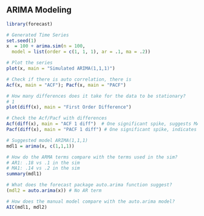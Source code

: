 
## ARIMA Modeling {-}

```r

library(forecast)

# Generated Time Series
set.seed(1)
x  = 100 + arima.sim(n = 100,
  model = list(order = c(1, 1, 1), ar = .1, ma = .2))

# Plot the series
plot(x, main = "Simulated ARIMA(1,1,1)")

# Check if there is auto correlation, there is
Acf(x, main = "ACF"); Pacf(x, main = "PACF")

# How many differences does it take for the data to be stationary?
# 1
plot(diff(x), main = "First Order Difference")

# Check the Acf/Pacf with differences
Acf(diff(x), main = "ACF 1 diff")  # One significant spike, suggests MA(1)
Pacf(diff(x), main = "PACF 1 diff") # One significant spike, indicates AR(1)

# Suggested model ARIMA(1,1,1)
mdl1 = arima(x, c(1,1,1))

# How do the ARMA terms compare with the terms used in the sim?
# AR1: .18 vs .1 in the sim
# MA1: .14 vs .2 in the sim
summary(mdl1)

# What does the forecast package auto.arima function suggest?
(mdl2 = auto.arima(x)) # No AR term

# How does the manual model compare with the auto.arima model?
AIC(mdl1, mdl2)

```
